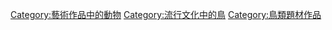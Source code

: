 {{commons cat|Birds in art}}
[[Category:藝術作品中的動物|Category:藝術作品中的動物]]
[[Category:流行文化中的鳥|Category:流行文化中的鳥]]
[[Category:鳥類題材作品|Category:鳥類題材作品]]